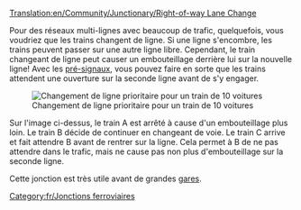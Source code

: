 [[Translation:en/Community/Junctionary/Right-of-way Lane Change]]

{{fr/Menu de Croisements}}
Pour des réseaux multi-lignes avec beaucoup de trafic, quelquefois, vous voudriez que les trains changent de ligne. Si une ligne s'encombre, les trains peuvent passer sur une autre ligne libre. Cependant, le train changeant de ligne peut causer un embouteillage derrière lui sur la nouvelle ligne! Avec les [[fr/Manual/Signaux#Signaux dépendants|pré-signaux]], vous pouvez faire en sorte que les trains attendent une ouverture sur la seconde ligne avant de s'y engager.

[[File:en/Right-of-way lane change.png|none|frame|Changement de ligne prioritaire pour un train de 10 voitures]]

Sur l'image ci-dessus, le train A est arrêté à cause d'un embouteillage plus loin. Le train B décide de continuer en changeant de voie. Le train C arrive et fait attendre B avant de rentrer sur la ligne. Cela permet à B de ne pas attendre dans le trafic, mais ne cause pas non plus d'embouteillage sur la seconde ligne.

Cette jonction est très utile avant de grandes [[fr/Manual/Gares ferroviaires|gares]].

[[Category:fr/Jonctions ferroviaires]]